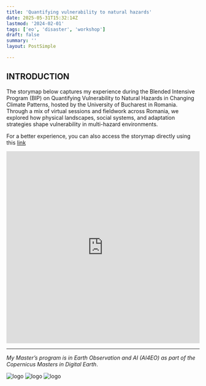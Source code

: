 ```yaml
---
title: 'Quantifying vulnerability to natural hazards'
date: 2025-05-31T15:32:14Z
lastmod: '2024-02-01'
tags: ['eo', 'disaster', 'workshop']
draft: false
summary: ''
layout: PostSimple

---
```

## INTRODUCTION 
The storymap below captures my experience during the Blended Intensive Program (BIP) on Quantifying Vulnerability to Natural 
Hazards in Changing Climate Patterns, hosted by the University of Bucharest in Romania. Through a mix of virtual sessions and
fieldwork across Romania, we explored how physical landscapes, social systems, and adaptation strategies shape 
vulnerability in multi-hazard environments. 

For a better experience, you can also access the storymap directly using this [link](https://storymaps.arcgis.com/stories/195aa8ee525446fcbfbdd8b2e9a6ea28)


<iframe src="https://storymaps.arcgis.com/stories/195aa8ee525446fcbfbdd8b2e9a6ea28"
width="100%" height="500px" frameborder="0" 
allowfullscreen allow="geolocation"></iframe>



---
_My Master’s program is in Earth Observation and AI (AI4EO) as part of the Copernicus Masters in Digital Earth_.

<div style={{ display: 'flex', gap: '10px' }}>
  <Image alt="logo" src="/static/images/Logo/EU.jpg" width={200} height={100} />
  <Image alt="logo" src="/static/images/Logo/PLUS.jpg" width={200} height={100} />
  <Image alt="logo" src="/static/images/Logo/UBS.jpeg" width={200} height={100} />
</div>